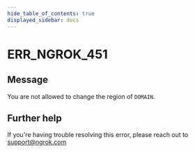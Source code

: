 ```yaml
---
hide_table_of_contents: true
displayed_sidebar: docs
---
```



# ERR_NGROK_451

## Message

You are not allowed to change the region of `DOMAIN`.

<ErrorDetails error="err_ngrok_451" />

## Further help

If you're having trouble resolving this error, please reach out to [support@ngrok.com](mailto:support@ngrok.com?subject=Help%20with%20ERR_NGROK_451)
